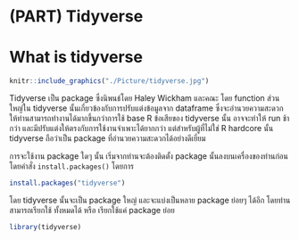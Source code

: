 # (PART) Tidyverse {.unnumbered}

# **What is tidyverse**

```r
knitr::include_graphics("./Picture/tidyverse.jpg")
```

Tidyverse เป็น package ซึ่งนิพนธ์โดย Haley Wickham และคณะ โดย function ส่วนใหญ่ใน tidyverse นั้นเกี่ยวข้องกับการปรับแต่งข้อมูลจาก dataframe ซึ่งจะอำนวยความสะดวกให้ท่านสามารถทำงานได้มากขึ้นกว่าการใช้ base R ข้อเสียของ tidyverse นั้น อาจจะทำให้ run ช้ากว่า และมีปรับแต่งให้ตรงกับการใช้งานจำเพาะได้ยากกว่า แต่สำหรับผู้ที่ไม่ใช่ R hardcore นั้น tidyverse ถือว่าเป็น package ที่อำนวยความสะดวกได้อย่างดีเยี่ยม

การจะใช้งาน package ใดๆ นั้น เริ่มจากท่านจะต้องติดตั้ง package นั้นลงบนเครื่องของท่านก่อน โดยคำสั่ง `install.packages()` โดยการ

```r
install.packages("tidyverse") 
```

โดย tidyverse นั้นจะเป็น package ใหญ่ และจะแบ่งเป็นหลาย package ย่อยๆ ได้อีก โดยท่านสามารถเรียกใช้ ทั้งหมดได้ หรือ เรียกใช้แค่ package ย่อย

```r
library(tidyverse) 
```
